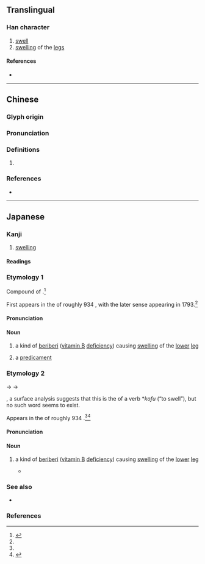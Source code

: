 {{character info/new}}
==Translingual==

===Han character===
{{Han char|rn=43|rad=尢|as=09|sn=12|four=42011|canj=KUHJG|ids=⿺尢重}}

# [[swell]]
# [[swelling]] of the [[leg]]s

====References====
* {{Han ref|kx=0299.010|dkj=07594|dj=0954.150|hdz=10555.080|uh=5C30|ud=23600|bh=D8D8|bd=55512}}

----

==Chinese==
{{zh-forms}}

===Glyph origin===
{{Han etym}}

===Pronunciation===
{{zh-pron
|m=zhǒng,chòng
|c=zung6,zung2,cung3
|mc=y
|oc=y
|cat=
}}

===Definitions===
{{zh-hanzi}}

# {{rfdef|zh}}

===References===
* {{R:yue:Hanzi}}

----

==Japanese==

===Kanji===
{{ja-kanji|grade=|rs=尢09}}

# [[swelling]]

====Readings====
{{ja-readings
|goon=じゅ
|kanon=しょう<しよう
|kun=おめあし, こい<こひ
}}

===Etymology 1===
{{ja-kanjitab|yomi=k|おめあし|alt=瘇}}

Compound of {{com|ja|おめ|tr1=ome|pos1=of unknown meaning|[[足]], [[脚]]|tr2=ashi|t2=[[foot]], [[leg]]}}.<ref name="KDJ">{{R:Kokugo Dai Jiten}}</ref>

First appears in the {{m|ja|和名類聚抄|tr={{w|Wamyō Ruijushō}}}} of roughly 934 {{CE}}, with the later sense appearing in 1793.<ref name="KDJ"/> 

====Pronunciation====
{{ja-pron|yomi=k|おめあし}}

====Noun====
{{ja-noun|おめあし}}

# {{lb|ja|sort=こい|archaic|possibly|_|obsolete}} a kind of [[beriberi]] ([[vitamin B]] [[deficiency]]) causing [[swelling]] of the [[lower]] [[leg]] {{defdate|since 934}}
#: {{synonyms|ja|尰|tr1=koi|尰足|tr2=koiashi|尰脛|tr3=koizune}}
# {{lb|ja|sort=こい|archaic|possibly|_|obsolete}} a [[predicament]] {{defdate|since 1793}}

===Etymology 2===
{{ja-kanjitab|yomi=k|こい}}

{{IPAchar|/kofi/}} → {{IPAchar|/kowi/}} → {{IPAchar|/koi/}}

{{unk|ja|sort=こい}}, a surface analysis suggests that this is the {{m|ja|連用形|tr=ren'yōkei||continuative or stem form}} of a verb *''kofu'' (“to swell”), but no such word seems to exist.

Appears in the {{m|ja|和名類聚抄|tr={{w|Wamyō Ruijushō}}}} of roughly 934 {{CE}}.<ref name="KDJ"/><ref name="DJS">{{R:Daijisen}}</ref>

====Pronunciation====
{{ja-pron|yomi=k|こい}}

====Noun====
{{ja-noun|こい|hhira=こひ}}

# {{lb|ja|sort=こい|archaic|possibly|_|obsolete}} a kind of [[beriberi]] ([[vitamin B]] [[deficiency]]) causing [[swelling]] of the [[lower]] [[leg]]
#* {{RQ:Kagero Nikki}}
#*: {{ja-usex|sort=こい|...木を製りたる男の片足に'''こゐ'''つきたるに...|...き を つくりたる をとこ の かた.あし に '''こゐ''' つきたる に...|tr=...ki o tsukuritaru otoko no kataashi ni '''koi''' tsukitaru ni...}}
#: {{synonyms|ja|尰|tr1=omeashi|尰足|tr2=koiashi|尰脛|tr3=koizune}}

===See also===
* {{ja-r|脚気|かっけ|[[beriberi]]}}

===References===
<references/>